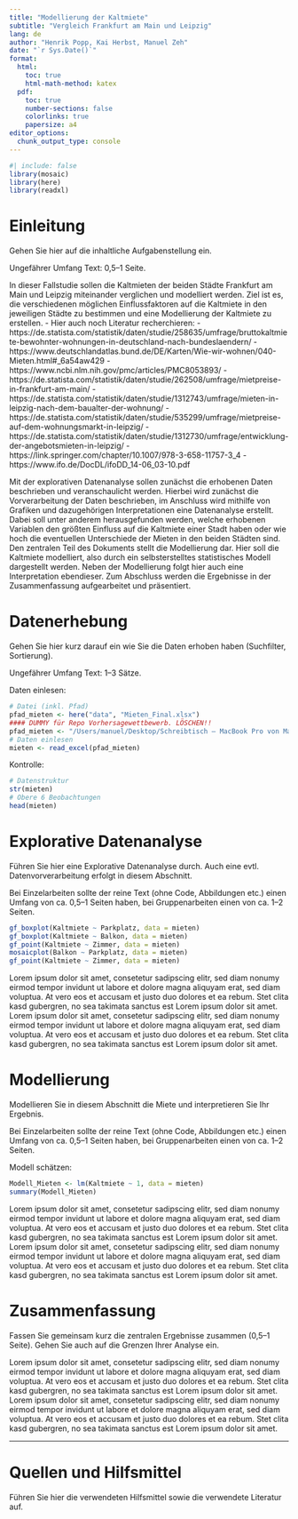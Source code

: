```yaml
---
title: "Modellierung der Kaltmiete"
subtitle: "Vergleich Frankfurt am Main und Leipzig"
lang: de
author: "Henrik Popp, Kai Herbst, Manuel Zeh"
date: "`r Sys.Date()`"
format: 
  html:
    toc: true
    html-math-method: katex
  pdf:
    toc: true
    number-sections: false
    colorlinks: true 
    papersize: a4
editor_options: 
  chunk_output_type: console
---
```


```r
#| include: false
library(mosaic)
library(here)
library(readxl)
```


<!-- Sollten Umlaute falsch angezeigt werden: "File -> Reopen with Encoding -> UTF8" -->

# Einleitung

Gehen Sie hier auf die inhaltliche Aufgabenstellung ein. 

Ungefährer Umfang Text: 0,5--1 Seite.

In dieser Fallstudie sollen die Kaltmieten der beiden Städte Frankfurt am Main und Leipzig miteinander verglichen und modelliert werden. Ziel ist es, die verschiedenen möglichen Einflussfaktoren auf die Kaltmiete in den jeweiligen Städte zu bestimmen und eine Modellierung der Kaltmiete zu erstellen.
- Hier auch noch Literatur recherchieren:
  - https://de.statista.com/statistik/daten/studie/258635/umfrage/bruttokaltmiete-bewohnter-wohnungen-in-deutschland-nach-bundeslaendern/
  - https://www.deutschlandatlas.bund.de/DE/Karten/Wie-wir-wohnen/040-Mieten.html#_6a54aw429
  - https://www.ncbi.nlm.nih.gov/pmc/articles/PMC8053893/
  - https://de.statista.com/statistik/daten/studie/262508/umfrage/mietpreise-in-frankfurt-am-main/
  - https://de.statista.com/statistik/daten/studie/1312743/umfrage/mieten-in-leipzig-nach-dem-baualter-der-wohnung/
  - https://de.statista.com/statistik/daten/studie/535299/umfrage/mietpreise-auf-dem-wohnungsmarkt-in-leipzig/
  - https://de.statista.com/statistik/daten/studie/1312730/umfrage/entwicklung-der-angebotsmieten-in-leipzig/
  - https://link.springer.com/chapter/10.1007/978-3-658-11757-3_4
  - https://www.ifo.de/DocDL/ifoDD_14-06_03-10.pdf
  

Mit der explorativen Datenanalyse sollen zunächst die erhobenen Daten beschrieben und veranschaulicht werden. Hierbei wird zunächst die Vorverarbeitung der Daten beschrieben, im Anschluss wird mithilfe von Grafiken und dazugehörigen Interpretationen eine Datenanalyse erstellt. Dabei soll unter anderem herausgefunden werden, welche erhobenen Variablen den größten Einfluss auf die Kaltmiete einer Stadt haben oder wie hoch die eventuellen Unterschiede der Mieten in den beiden Städten sind.
Den zentralen Teil des Dokuments stellt die Modellierung dar. Hier soll die Kaltmiete modelliert, also durch ein selbsterstelltes statistisches Modell dargestellt werden. Neben der Modellierung folgt hier auch eine Interpretation ebendieser.
Zum Abschluss werden die Ergebnisse in der Zusammenfassung aufgearbeitet und präsentiert.

# Datenerhebung

Gehen Sie hier kurz darauf ein wie Sie die Daten erhoben haben (Suchfilter, Sortierung).

Ungefährer Umfang Text: 1--3 Sätze.

Daten einlesen:

```r
# Datei (inkl. Pfad)
pfad_mieten <- here("data", "Mieten_Final.xlsx")
#### DUMMY für Repo Vorhersagewettbewerb. LÖSCHEN!!
pfad_mieten <- "/Users/manuel/Desktop/Schreibtisch – MacBook Pro von Manuel/Master/Semester 1/Wissenschaftliche_Methodik/WM_WiSe23/Modellierung_Kaltmiete/wime-modellierung-kaltmiete/Mieten_Final.xlsx"
# Daten einlesen
mieten <- read_excel(pfad_mieten)
```

Kontrolle:

```r
# Datenstruktur
str(mieten)
# Obere 6 Beobachtungen
head(mieten)
```


# Explorative Datenanalyse

Führen Sie hier eine Explorative Datenanalyse durch. Auch eine evtl. Datenvorverarbeitung erfolgt in diesem Abschnitt.

Bei Einzelarbeiten sollte der reine Text (ohne Code, Abbildungen etc.) einen Umfang von ca. 0,5--1 Seiten haben, bei Gruppenarbeiten einen von ca. 1--2 Seiten.

```r
gf_boxplot(Kaltmiete ~ Parkplatz, data = mieten)
gf_boxplot(Kaltmiete ~ Balkon, data = mieten)
gf_point(Kaltmiete ~ Zimmer, data = mieten)
mosaicplot(Balkon ~ Parkplatz, data = mieten)
gf_point(Kaltmiete ~ Zimmer, data = mieten)
```

Lorem ipsum dolor sit amet, consetetur sadipscing elitr, sed diam nonumy eirmod tempor invidunt ut labore et dolore magna aliquyam erat, sed diam voluptua. At vero eos et accusam et justo duo dolores et ea rebum. Stet clita kasd gubergren, no sea takimata sanctus est Lorem ipsum dolor sit amet. Lorem ipsum dolor sit amet, consetetur sadipscing elitr, sed diam nonumy eirmod tempor invidunt ut labore et dolore magna aliquyam erat, sed diam voluptua. At vero eos et accusam et justo duo dolores et ea rebum. Stet clita kasd gubergren, no sea takimata sanctus est Lorem ipsum dolor sit amet.

# Modellierung

Modellieren Sie in diesem Abschnitt die Miete und interpretieren Sie Ihr Ergebnis. 

Bei Einzelarbeiten sollte der reine Text (ohne Code, Abbildungen etc.) einen Umfang von ca. 0,5--1 Seiten haben, bei Gruppenarbeiten einen von ca. 1--2 Seiten.

Modell schätzen:

```r
Modell_Mieten <- lm(Kaltmiete ~ 1, data = mieten)
summary(Modell_Mieten)
```

Lorem ipsum dolor sit amet, consetetur sadipscing elitr, sed diam nonumy eirmod tempor invidunt ut labore et dolore magna aliquyam erat, sed diam voluptua. At vero eos et accusam et justo duo dolores et ea rebum. Stet clita kasd gubergren, no sea takimata sanctus est Lorem ipsum dolor sit amet. Lorem ipsum dolor sit amet, consetetur sadipscing elitr, sed diam nonumy eirmod tempor invidunt ut labore et dolore magna aliquyam erat, sed diam voluptua. At vero eos et accusam et justo duo dolores et ea rebum. Stet clita kasd gubergren, no sea takimata sanctus est Lorem ipsum dolor sit amet.

# Zusammenfassung

Fassen Sie gemeinsam kurz die zentralen Ergebnisse zusammen (0,5--1 Seite). Gehen Sie auch auf die Grenzen Ihrer Analyse ein.

Lorem ipsum dolor sit amet, consetetur sadipscing elitr, sed diam nonumy eirmod tempor invidunt ut labore et dolore magna aliquyam erat, sed diam voluptua. At vero eos et accusam et justo duo dolores et ea rebum. Stet clita kasd gubergren, no sea takimata sanctus est Lorem ipsum dolor sit amet. Lorem ipsum dolor sit amet, consetetur sadipscing elitr, sed diam nonumy eirmod tempor invidunt ut labore et dolore magna aliquyam erat, sed diam voluptua. At vero eos et accusam et justo duo dolores et ea rebum. Stet clita kasd gubergren, no sea takimata sanctus est Lorem ipsum dolor sit amet.





***

# Quellen und Hilfsmittel

Führen Sie hier die verwendeten Hilfsmittel sowie die verwendete Literatur auf.

